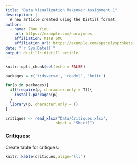 ```yaml
---
title: "Data Visualization Makeover Assignment 1"
description: |
  A new article created using the Distill format.
author:
  - name: Zhou Yiou 
    url: https://example.com/norajones
    affiliation: MITB SMU
    affiliation_url: https://example.com/spacelysprokets
date: "`r Sys.Date()`"
output: distill::distill_article
---
```


```r
knitr::opts_chunk$set(echo = FALSE)
```

```r
packages = c('tidyverse', 'readxl', 'knitr')

for(p in packages){
  if(!require(p, character.only = T)){
    install.packages(p)
  }
  library(p, character.only = T)
}
```

```r
critiques <- read_xlsx("Data/Critiques.xlsx",
                      sheet = "Sheet1")
```
### Critiques:  
Create table for critiques:

```r
knitr::kable(critiques,align="lll")
```
